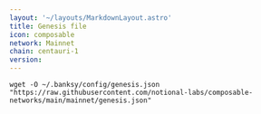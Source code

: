 ```yaml
---
layout: '~/layouts/MarkdownLayout.astro'
title: Genesis file
icon: composable
network: Mainnet
chain: centauri-1
version:  
---
```

```
wget -O ~/.banksy/config/genesis.json "https://raw.githubusercontent.com/notional-labs/composable-networks/main/mainnet/genesis.json"
```
